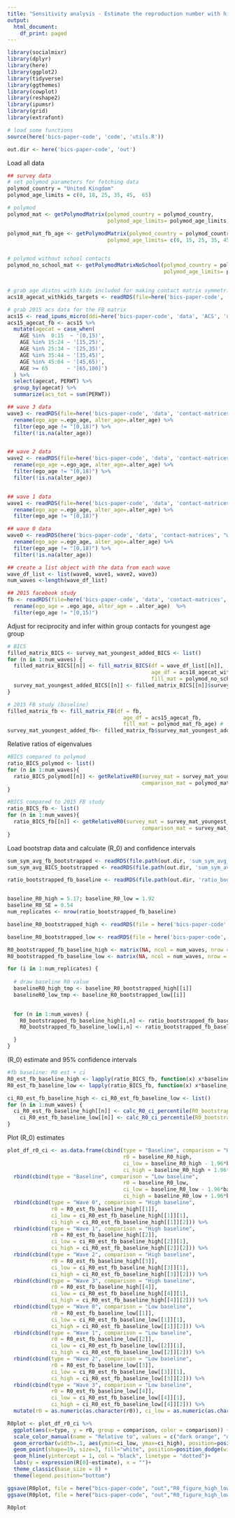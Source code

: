 ```yaml
---
title: "Sensitivity analysis - Estimate the reproduction number with higher and lower average baseline R0"
output:
  html_document:
    df_print: paged
---
```


```r
library(socialmixr)
library(dplyr)
library(here)
library(ggplot2)
library(tidyverse)
library(ggthemes)
library(cowplot)
library(reshape2)
library(ipumsr)
library(grid)
library(extrafont)

# load some functions
source(here('bics-paper-code', 'code', 'utils.R'))

out.dir <- here('bics-paper-code', 'out')


```

Load all data
```r
## survey data
# set polymod parameters for fetching data
polymod_country = "United Kingdom"
polymod_age_limits = c(0, 18, 25, 35, 45,  65)

# polymod
polymod_mat <- getPolymodMatrix(polymod_country = polymod_country,
                                polymod_age_limits= polymod_age_limits)

polymod_mat_fb_age <- getPolymodMatrix(polymod_country = polymod_country,
                                polymod_age_limits= c(0, 15, 25, 35, 45,  65))


# polymod without school contacts
polymod_no_school_mat <- getPolymodMatrixNoSchool(polymod_country = polymod_country,
                                                  polymod_age_limits= polymod_age_limits)


# grab age distns with kids included for making contact matrix symmetric
acs18_agecat_withkids_targets <- readRDS(file=here('bics-paper-code', 'data', 'ACS', 'acs18_wave1_agecat_withkids.rds'))

# grab 2015 acs data for the FB matrix
acs15 <- read_ipums_micro(ddi=here('bics-paper-code', 'data', 'ACS', 'usa_00008.xml'))
acs15_agecat_fb <- acs15 %>%
  mutate(agecat = case_when(
    AGE %in%  0:15  ~ '[0,15)',
    AGE %in% 15:24 ~ '[15,25)',
    AGE %in% 25:34 ~ '[25,35)',
    AGE %in% 35:44 ~ '[35,45)',
    AGE %in% 45:64 ~ '[45,65)',
    AGE >= 65      ~ '[65,100]')
  ) %>%
  select(agecat, PERWT) %>%
  group_by(agecat) %>%
  summarize(acs_tot = sum(PERWT))

## wave 3 data 
wave3 <- readRDS(file=here('bics-paper-code', 'data', 'contact-matrices', 'wave3_contact_matrix_w0age.rds')) %>%
  rename(ego_age =.ego_age, alter_age=.alter_age) %>%
  filter(ego_age != "[0,18)") %>%
  filter(!is.na(alter_age))


## wave 2 data 
wave2 <- readRDS(file=here('bics-paper-code', 'data', 'contact-matrices', 'wave2_contact_matrix_w0age.rds')) %>%
  rename(ego_age =.ego_age, alter_age=.alter_age) %>%
  filter(ego_age != "[0,18)") %>%
  filter(!is.na(alter_age))


## wave 1 data
wave1 <- readRDS(file=here('bics-paper-code', 'data', 'contact-matrices', 'wave1_contact_matrix_w0age.rds')) %>%
  rename(ego_age =.ego_age, alter_age=.alter_age) %>%
  filter(ego_age != "[0,18)") 

## wave 0 data
wave0 <- readRDS(here('bics-paper-code', 'data', 'contact-matrices', "wave0_contact_matrix_w0age.rds")) %>%
  rename(ego_age =.ego_age, alter_age=.alter_age) %>%
  filter(ego_age != "[0,18)") %>%
  filter(!is.na(alter_age))

## create a list object with the data from each wave
wave_df_list <- list(wave0, wave1, wave2, wave3)
num_waves <-length(wave_df_list)

## 2015 facebook study
fb <- readRDS(file=here('bics-paper-code', 'data', 'contact-matrices', 'fb_contact_matrix_fbage.rds')) %>%
  rename(ego_age = .ego_age, alter_age = .alter_age)  %>%
  filter(ego_age != "[0,15)") 
```


Adjust for reciprocity and infer within group contacts for youngest age group

```r
# BICS
filled_matrix_BICS <- survey_mat_youngest_added_BICS <- list()
for (n in 1:num_waves) {
  filled_matrix_BICS[[n]] <- fill_matrix_BICS(df = wave_df_list[[n]], 
                                              age_df = acs18_agecat_withkids_targets,
                                              fill_mat = polymod_no_school_mat)
  survey_mat_youngest_added_BICS[[n]] <- filled_matrix_BICS[[n]]$survey_mat_youngest_added
}

# 2015 FB study (baseline)
filled_matrix_fb <- fill_matrix_FB(df = fb, 
                                     age_df = acs15_agecat_fb,
                                     fill_mat = polymod_mat_fb_age) # fill FB matrix assuming kids are going to school (i.e. business as usual)
survey_mat_youngest_added_fb<- filled_matrix_fb$survey_mat_youngest_added


```

Relative ratios of eigenvalues 

```r
#BICS compared to polymod
ratio_BICS_polymod <- list()
for (n in 1:num_waves){
  ratio_BICS_polymod[[n]] <- getRelativeR0(survey_mat = survey_mat_youngest_added_BICS[[n]],
                                           comparison_mat = polymod_mat)
}

#BICS compared to 2015 FB study
ratio_BICS_fb <- list()
for (n in 1:num_waves){
  ratio_BICS_fb[[n]] <- getRelativeR0(survey_mat = survey_mat_youngest_added_BICS[[n]],
                                           comparison_mat = survey_mat_youngest_added_fb)
}

```

Load bootstrap data and calculate \(R_0\) and confidence intervals

```r

sum_sym_avg_fb_bootstrapped <- readRDS(file.path(out.dir, 'sum_sym_avg_fb_bootstrapped.rds'))
sum_sym_avg_BICS_bootstrapped <- readRDS(file.path(out.dir, 'sum_sym_avg_BICS_bootstrapped.rds'))

ratio_bootstrapped_fb_baseline <- readRDS(file.path(out.dir, 'ratio_bootstrapped_fb_baseline.rds'))


baseline_R0_high = 5.17; baseline_R0_low = 1.92 
baseline_R0_SE = 0.54
num_replicates <- nrow(ratio_bootstrapped_fb_baseline)

baseline_R0_bootstrapped_high <- readRDS(file = here('bics-paper-code', 'data', 'polymod', 'baseline_r_bootstrapped_high.rds'))

baseline_R0_bootstrapped_low <- readRDS(file = here('bics-paper-code', 'data', 'polymod', 'baseline_r_bootstrapped_low.rds'))

R0_bootstrapped_fb_baseline_high <- matrix(NA, ncol = num_waves, nrow = num_replicates)
R0_bootstrapped_fb_baseline_low <- matrix(NA, ncol = num_waves, nrow = num_replicates)

for (i in 1:num_replicates) {
  
  # draw baseline R0 value
  baselineR0_high_tmp <- baseline_R0_bootstrapped_high[[i]]  
  baselineR0_low_tmp <- baseline_R0_bootstrapped_low[[i]]  

  
  for (n in 1:num_waves) {
    R0_bootstrapped_fb_baseline_high[i,n] <- ratio_bootstrapped_fb_baseline[i,n]*baselineR0_high_tmp
    R0_bootstrapped_fb_baseline_low[i,n] <- ratio_bootstrapped_fb_baseline[i,n]*baselineR0_low_tmp

  }
}

```


\(R_0\) estimate and 95% confidence intervals

```r

#fb baseline: R0 est + ci
R0_est_fb_baseline_high <- lapply(ratio_BICS_fb, function(x) x*baseline_R0_high)
R0_est_fb_baseline_low <- lapply(ratio_BICS_fb, function(x) x*baseline_R0_low)

ci_R0_est_fb_baseline_high <- ci_R0_est_fb_baseline_low <- list()
for (n in 1:num_waves) {
  ci_R0_est_fb_baseline_high[[n]] <- calc_R0_ci_percentile(R0_bootstrapped_est = R0_bootstrapped_fb_baseline_high[,n])
    ci_R0_est_fb_baseline_low[[n]] <- calc_R0_ci_percentile(R0_bootstrapped_est = R0_bootstrapped_fb_baseline_low[,n])
}


```


Plot \(R_0\) estimates


```r
plot_df_r0_ci <- as.data.frame(cbind(type = "Baseline", comparison = "High baseline", 
                                     r0 = baseline_R0_high, 
                                     ci_low = baseline_R0_high - 1.96*baseline_R0_SE, 
                                     ci_high = baseline_R0_high + 1.96*baseline_R0_SE)) %>%
  rbind(cbind(type = "Baseline", comparison = "Low baseline", 
                                     r0 = baseline_R0_low, 
                                     ci_low = baseline_R0_low - 1.96*baseline_R0_SE, 
                                     ci_high = baseline_R0_low + 1.96*baseline_R0_SE)) %>%
  rbind(cbind(type = "Wave 0", comparison = "High baseline",
              r0 = R0_est_fb_baseline_high[[1]], 
              ci_low = ci_R0_est_fb_baseline_high[[1]][1], 
              ci_high = ci_R0_est_fb_baseline_high[[1]][2])) %>%
  rbind(cbind(type = "Wave 1", comparison = "High baseline",
              r0 = R0_est_fb_baseline_high[[2]], 
              ci_low = ci_R0_est_fb_baseline_high[[2]][1], 
              ci_high = ci_R0_est_fb_baseline_high[[2]][2])) %>%
  rbind(cbind(type = "Wave 2", comparison = "High baseline",
              r0 = R0_est_fb_baseline_high[[3]], 
              ci_low = ci_R0_est_fb_baseline_high[[3]][1], 
              ci_high = ci_R0_est_fb_baseline_high[[3]][2])) %>%
  rbind(cbind(type = "Wave 3", comparison = "High baseline",
              r0 = R0_est_fb_baseline_high[[4]], 
              ci_low = ci_R0_est_fb_baseline_high[[4]][1], 
              ci_high = ci_R0_est_fb_baseline_high[[4]][2])) %>%
  rbind(cbind(type = "Wave 0", comparison = "Low baseline",
              r0 = R0_est_fb_baseline_low[[1]], 
              ci_low = ci_R0_est_fb_baseline_low[[1]][1], 
              ci_high = ci_R0_est_fb_baseline_low[[1]][2])) %>%
  rbind(cbind(type = "Wave 1", comparison = "Low baseline",
              r0 = R0_est_fb_baseline_low[[2]], 
              ci_low = ci_R0_est_fb_baseline_low[[2]][1], 
              ci_high = ci_R0_est_fb_baseline_low[[2]][2])) %>%
  rbind(cbind(type = "Wave 2", comparison = "Low baseline",
              r0 = R0_est_fb_baseline_low[[3]], 
              ci_low = ci_R0_est_fb_baseline_low[[3]][1], 
              ci_high = ci_R0_est_fb_baseline_low[[3]][2])) %>%
  rbind(cbind(type = "Wave 3", comparison = "Low baseline",
              r0 = R0_est_fb_baseline_low[[4]], 
              ci_low = ci_R0_est_fb_baseline_low[[4]][1], 
              ci_high = ci_R0_est_fb_baseline_low[[4]][2])) %>%
  mutate(r0 = as.numeric(as.character(r0)), ci_low = as.numeric(as.character(ci_low)), ci_high=as.numeric(as.character(ci_high)))

R0plot <- plot_df_r0_ci %>% 
  ggplot(aes(x=type, y = r0, group = comparison, color = comparison)) +
  scale_color_manual(name = "Relative to", values = c("dark orange", "dark red")) +
  geom_errorbar(width=.1, aes(ymin=ci_low, ymax=ci_high), position=position_dodge(width=0.5)) +
  geom_point(shape=19, size=3, fill="white", position=position_dodge(width=0.5)) +
  geom_hline(yintercept = 1, col = "black", linetype = "dotted")+
  labs(y = expression(R[0]~estimate), x = "")+
  theme_classic(base_size = 8) +
  theme(legend.position="bottom")

ggsave(R0plot, file = here("bics-paper-code", "out","R0_figure_high_low_baseline.png"), width = 6, height = 4)
ggsave(R0plot, file = here("bics-paper-code", "out","R0_figure_high_low_baseline.pdf"), width = 6, height = 4)

R0plot


```